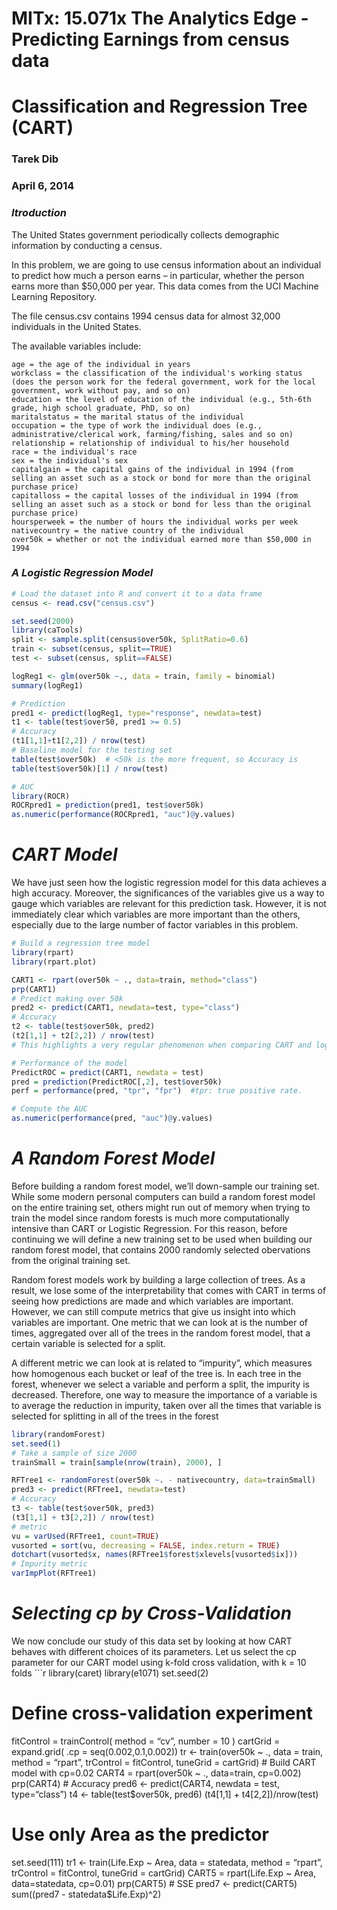 MITx: 15.071x The Analytics Edge - Predicting Earnings from census data
========================================================
# Classification and Regression Tree (CART)
### Tarek Dib
### April 6, 2014

### *Itroduction*
The United States government periodically collects demographic information by conducting a census.

In this problem, we are going to use census information about an individual to predict how much a person earns -- in particular, whether the person earns more than $50,000 per year. This data comes from the UCI Machine Learning Repository.

The file census.csv contains 1994 census data for almost 32,000 individuals in the United States.

The available variables include:

    age = the age of the individual in years
    workclass = the classification of the individual's working status (does the person work for the federal government, work for the local government, work without pay, and so on)
    education = the level of education of the individual (e.g., 5th-6th grade, high school graduate, PhD, so on)
    maritalstatus = the marital status of the individual
    occupation = the type of work the individual does (e.g., administrative/clerical work, farming/fishing, sales and so on)
    relationship = relationship of individual to his/her household
    race = the individual's race
    sex = the individual's sex
    capitalgain = the capital gains of the individual in 1994 (from selling an asset such as a stock or bond for more than the original purchase price)
    capitalloss = the capital losses of the individual in 1994 (from selling an asset such as a stock or bond for less than the original purchase price)
    hoursperweek = the number of hours the individual works per week
    nativecountry = the native country of the individual
    over50k = whether or not the individual earned more than $50,000 in 1994

### *A Logistic Regression Model*
```r
# Load the dataset into R and convert it to a data frame 
census <- read.csv("census.csv")

set.seed(2000)
library(caTools)
split <- sample.split(census$over50k, SplitRatio=0.6)
train <- subset(census, split==TRUE)
test <- subset(census, split==FALSE)

logReg1 <- glm(over50k ~., data = train, family = binomial)
summary(logReg1)

# Prediction
pred1 <- predict(logReg1, type="response", newdata=test)
t1 <- table(test$over50, pred1 >= 0.5)
# Accuracy
(t1[1,1]+t1[2,2]) / nrow(test)
# Baseline model for the testing set
table(test$over50k)  # <50k is the more frequent, so Accuracy is
table(test$over50k)[1] / nrow(test)

# AUC
library(ROCR)
ROCRpred1 = prediction(pred1, test$over50k)
as.numeric(performance(ROCRpred1, "auc")@y.values)
```

# *CART Model*
We have just seen how the logistic regression model for this data achieves a high accuracy. Moreover, the significances of the variables give us a way to gauge which variables are relevant for this prediction task. However, it is not immediately clear which variables are more important than the others, especially due to the large number of factor variables in this problem.

```r
# Build a regression tree model
library(rpart)
library(rpart.plot)

CART1 <- rpart(over50k ~ ., data=train, method="class")
prp(CART1)
# Predict making over 50k
pred2 <- predict(CART1, newdata=test, type="class")
# Accuracy
t2 <- table(test$over50k, pred2)
(t2[1,1] + t2[2,2]) / nrow(test)
# This highlights a very regular phenomenon when comparing CART and logistic regression. CART often performs a little worse than logistic regression in out-of-sample accuracy. However, as is the case here, the CART model is often much simpler to describe and understand. 

# Performance of the model
PredictROC = predict(CART1, newdata = test)
pred = prediction(PredictROC[,2], test$over50k)
perf = performance(pred, "tpr", "fpr")  #tpr: true positive rate. 

# Compute the AUC
as.numeric(performance(pred, "auc")@y.values)
```

# *A Random Forest Model*
Before building a random forest model, we'll down-sample our training set. While some modern personal computers can build a random forest model on the entire training set, others might run out of memory when trying to train the model since random forests is much more computationally intensive than CART or Logistic Regression. For this reason, before continuing we will define a new training set to be used when building our random forest model, that contains 2000 randomly selected obervations from the original training set.

Random forest models work by building a large collection of trees. As a result, we lose some of the interpretability that comes with CART in terms of seeing how predictions are made and which variables are important. However, we can still compute metrics that give us insight into which variables are important. One metric that we can look at is the number of times, aggregated over all of the trees in the random forest model, that a certain variable is selected for a split.

A different metric we can look at is related to "impurity", which measures how homogenous each bucket or leaf of the tree is. In each tree in the forest, whenever we select a variable and perform a split, the impurity is decreased. Therefore, one way to measure the importance of a variable is to average the reduction in impurity, taken over all the times that variable is selected for splitting in all of the trees in the forest
```r
library(randomForest)
set.seed(1)
# Take a sample of size 2000
trainSmall = train[sample(nrow(train), 2000), ]

RFTree1 <- randomForest(over50k ~. - nativecountry, data=trainSmall)
pred3 <- predict(RFTree1, newdata=test)
# Accuracy
t3 <- table(test$over50k, pred3)
(t3[1,1] + t3[2,2]) / nrow(test)
# metric
vu = varUsed(RFTree1, count=TRUE)
vusorted = sort(vu, decreasing = FALSE, index.return = TRUE)
dotchart(vusorted$x, names(RFTree1$forest$xlevels[vusorted$ix]))
# Impurity metric
varImpPlot(RFTree1)
```

# *Selecting cp by Cross-Validation*
We now conclude our study of this data set by looking at how CART behaves with different choices of its parameters. Let us select the cp parameter for our CART model using k-fold cross validation, with k = 10 folds
```r
library(caret)
library(e1071)
set.seed(2)

# Define cross-validation experiment
fitControl = trainControl( method = "cv", number = 10 )
cartGrid = expand.grid( .cp = seq(0.002,0.1,0.002)) 
tr <- train(over50k ~ ., data = train, method = "rpart", trControl = fitControl, tuneGrid = cartGrid)
# Build CART model with cp=0.02
CART4 = rpart(over50k ~ ., data=train, cp=0.002)
prp(CART4)
# Accuracy
pred6 <- predict(CART4, newdata = test, type="class")
t4 <- table(test$over50k, pred6)
(t4[1,1] + t4[2,2])/nrow(test)

# Use only Area as the predictor
set.seed(111)
tr1 <- train(Life.Exp ~ Area, data = statedata, method = "rpart", trControl = fitControl, tuneGrid = cartGrid)
CART5 = rpart(Life.Exp ~ Area, data=statedata, cp=0.01)
prp(CART5)
# SSE
pred7 <- predict(CART5)
sum((pred7 - statedata$Life.Exp)^2)
